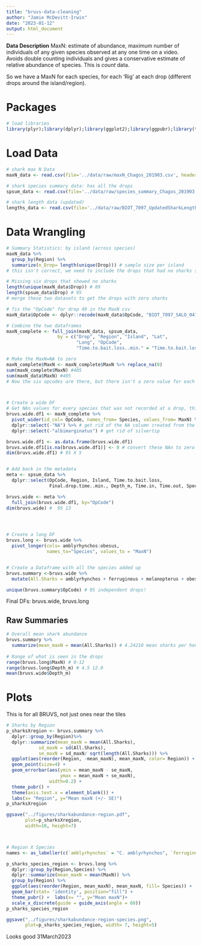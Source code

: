 ```yaml
---
title: "bruvs-data-cleaning"
author: "Jamie McDevitt-Irwin"
date: "2023-01-12"
output: html_document
---
```


**Data Description**
MaxN: estimate of abundance, maximum number of individuals of any given species observed at any one time on a video. Avoids double counting individuals and gives a conservative estimate of relative abundance of species. This is *count* data. 

So we have a MaxN for each species, for each 'Rig' at each drop (different drops around the island/region).


# Packages
```r
# load libraries
library(plyr);library(dplyr);library(ggplot2);library(ggpubr);library(tidyr);library(car);library(MASS);library(pscl);library(lmtest);library(multcomp);library(sjPlot);library(lsmeans);library(rcompanion);library(ggsignif);library(stringr);library(reshape2)

```


# Load Data
```r
# shark max N Data
maxN_data <- read.csv(file='../data/raw/maxN_Chagos_201903.csv', header=TRUE, sep=",")

# shark species summary data: has all the drops 
spsum_data <- read.csv(file='../data/raw/species_summary_Chagos_201903.csv', header=TRUE, sep=",")

# shark length data (updated)
lengths_data <- read.csv(file='../data/raw/BIOT_7097_UpdatedSharkLengthMeasurements_Dec2019.csv', header=TRUE, sep=",")
```


# Data Wrangling
```r
# Summary Statistics: by island (across species)
maxN_data %>% 
  group_by(Region) %>%
  summarize(n_Drop= length(unique(Drop))) # sample size per island 
# this isn't correct, we need to include the drops that had no sharks seen

# Missing six drops that showed no sharks 
length(unique(maxN_data$Drop)) # 89
length(spsum_data$Drop) # 95
# merge these two datasets to get the drops with zero sharks

# fix the "OpCode" for drop 49 in the MaxN csv
maxN_data$OpCode <- dplyr::recode(maxN_data$OpCode, "BIOT_7097_SALO_0419_MAP_RIG3" = "BIOT_7097_SALO_049_MAP_RIG3")

# Combine the two dataframes
maxN_complete <- full_join(maxN_data, spsum_data, 
                   by = c("Drop", "Region", "Island", "Lat", 
                          "Long", "OpCode",
                          "Time.to.bait.loss..min." = "Time.to.bait.loss"))

# Make the MaxN=NA to zero
maxN_complete$MaxN <- maxN_complete$MaxN %>% replace_na(0)
sum(maxN_complete$MaxN) #405
sum(maxN_data$MaxN) #405 
# Now the six opcodes are there, but there isn't a zero value for each shark species



# Create a wide DF
# Get NAn values for every species that was not recorded at a drop, this creates a wide site by species matrix
bruvs.wide.df1 <- maxN_complete %>%
  pivot_wider(id_col= OpCode, names_from= Species, values_from= MaxN) %>%
  dplyr::select(-"NA") %>% # get rid of the NA column created from the zero six op codes
  dplyr::select(-"albimarginatus") # get rid of silvertip

bruvs.wide.df1 <- as.data.frame(bruvs.wide.df1)
bruvs.wide.df1[is.na(bruvs.wide.df1)] <- 0 # convert these NAn to zero
dim(bruvs.wide.df1) # 95 X 5


# Add back in the metadata 
meta <- spsum_data %>%
  dplyr::select(OpCode, Region, Island, Time.to.bait.loss,
                Final.drop.time..min., Depth_m, Time.in, Time.out, Species.List..MaxN.)

bruvs.wide <- meta %>%
  full_join(bruvs.wide.df1, by="OpCode")
dim(bruvs.wide) #  95 13




# Create a long DF
bruvs.long <- bruvs.wide %>%
  pivot_longer(cols= amblyrhynchos:obesus,
               names_to="Species", values_to = "MaxN")


# Create a Dataframe with all the species added up
bruvs.summary <-bruvs.wide %>%
  mutate(All.Sharks = amblyrhynchos + ferrugineus + melanopterus + obesus)

unique(bruvs.summary$OpCode) # 95 independent drops!
```

Final DFs: bruvs.wide, bruvs.long


## Raw Summaries
```r
# Overall mean shark abundance
bruvs.summary %>% 
  summarize(mean_maxN = mean(All.Sharks)) # 4.24210 mean sharks per hour 
  
# Range of what is seen in the drops
range(bruvs.long$MaxN) # 0-12
range(bruvs.long$Depth_m) # 4.5 12.0
mean(bruvs.wide$Depth_m)
```


# Plots
This is for all BRUVS, not just ones near the tiles 
```r
# Sharks by Region
p_sharksXregion <- bruvs.summary %>%
  dplyr::group_by(Region)%>%
  dplyr::summarize(mean_maxN = mean(All.Sharks),
            sd_maxN = sd(All.Sharks),
            se_maxN = sd_maxN/ sqrt(length(All.Sharks))) %>%
  ggplot(aes(reorder(Region, -mean_maxN), mean_maxN, color= Region)) + 
  geom_point(size=4) + 
  geom_errorbar(aes(ymin = mean_maxN - se_maxN, 
                    ymax = mean_maxN + se_maxN), 
                width=0.2) +
  theme_pubr() + 
  theme(axis.text.x = element_blank()) +
  labs(x= "Region", y="Mean maxN (+/- SE)")
p_sharksXregion

ggsave("../figures/sharkabundance-region.pdf", 
       plot=p_sharksXregion,
       width=10, height=7)



# Region X Species
names <- as_labeller(c(`amblyrhynchos` = "C. amblyrhynchos", `ferrugineus` = "N. ferrugineus",`melanopterus` = "C. melanopterus", `obesus` = "T. obesus")) 

p_sharks_species_region <- bruvs.long %>% 
  dplyr::group_by(Region,Species) %>%
  dplyr::summarize(mean_maxN = mean(MaxN)) %>%
  group_by(Region) %>%
  ggplot(aes(reorder(Region, mean_maxN), mean_maxN, fill= Species)) +
  geom_bar(stat= 'identity', position="fill") + 
  theme_pubr() +  labs(x= "", y="Mean maxN")+
  scale_x_discrete(guide = guide_axis(angle = 60))
p_sharks_species_region 

ggsave("../figures/sharkabundance-region-species.png", 
       plot=p_sharks_species_region, width= 7, height=5)
```

Looks good 31March2023